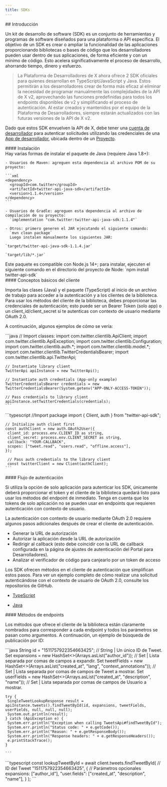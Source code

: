 ```yaml
---
title: SDKs
---
```


<div id="introduction">
  ## Introducción
</div>

Un kit de desarrollo de software (SDK) es un conjunto de herramientas y programas de software diseñados para una plataforma o API específica. El objetivo de un SDK es crear o ampliar la funcionalidad de las aplicaciones proporcionando bibliotecas o bases de código que los desarrolladores pueden usar dentro de sus aplicaciones, de forma eficiente y con un mínimo de código. Esto acelera significativamente el proceso de desarrollo, ahorrando tiempo, dinero y esfuerzo.

> La Plataforma de Desarrolladores de X ahora ofrece 2 SDK oficiales para quienes desarrollan en TypeScript/JavaScript y Java. Estos permitirán a los desarrolladores crear de forma más eficaz al eliminar la necesidad de programar manualmente las complejidades de la API de X v2, aprovechando las funciones predefinidas para todos los endpoints disponibles de v2 y simplificando el proceso de autenticación. Al estar creados y mantenidos por el equipo de la Plataforma de Desarrolladores, siempre estarán actualizados con las futuras versiones de la API de X v2.

Dado que estos SDK envuelven la API de X, debe tener una [cuenta de desarrollador](https://developer.x.com/en/portal/dashboard) para autenticar solicitudes utilizando las credenciales de una [App de desarrollador](/es/resources/fundamentals/developer-apps), ubicada dentro de un [Proyecto](/es/resources/fundamentals/projects).

<div id="installing">
  #### Instalación
</div>

<Tabs>
  <Tab title="Java">
    Hay varias formas de instalar el paquete de Java (requiere Java 1.8+):

    - Usuarios de Maven: agreguen esta dependencia al archivo POM de su proyecto:

    ```xml
    <dependency>
      <groupId>com.twitter</groupId>
      <artifactId>twitter-api-java-sdk</artifactId>
      <version>1.1.4</version>
    </dependency>
    ```

    - Usuarios de Gradle: agreguen esta dependencia al archivo de compilación de su proyecto:
      `implementation "com.twitter:twitter-api-java-sdk:1.1.4"`

    - Otros: primero generen el JAR ejecutando el siguiente comando:
      `mvn clean package`
      Luego instalen manualmente los siguientes JAR:

    `target/twitter-api-java-sdk-1.1.4.jar`

    `target/lib/*.jar`
  </Tab>

  <Tab title="TypeScript">
    Este paquete es compatible con Node.js 14+; para instalar, ejecuten el siguiente comando en el directorio del proyecto de Node:
    `npm install twitter-api-sdk`
  </Tab>
</Tabs>

<div id="client-basics">
  #### Conceptos básicos del cliente
</div>

Importa las clases (Java) y el paquete (TypeScript) al inicio de un archivo de trabajo para acceder a la autenticación y a los clientes de la biblioteca. Para usar los métodos del cliente de la biblioteca, debes proporcionar las credenciales de autenticación; esto puede ser un Bearer Token (solo app) o un client\_id/client\_secret si te autenticas con contexto de usuario mediante OAuth 2.0.

A continuación, algunos ejemplos de cómo se vería:

<Tabs>
  <Tab title="Java">
    ```java
    // Import classes:
    import com.twitter.clientlib.ApiClient;
    import com.twitter.clientlib.ApiException;
    import com.twitter.clientlib.Configuration;
    import com.twitter.clientlib.auth.*;
    import com.twitter.clientlib.model.*;
    import com.twitter.clientlib.TwitterCredentialsBearer;
    import com.twitter.clientlib.api.TwitterApi;

    // Instantiate library client
    TwitterApi apiInstance = new TwitterApi();

    // Instantiate auth credentials (App-only example)
    TwitterCredentialsBearer credentials = new TwitterCredentialsBearer(System.getenv("APP-ONLY-ACCESS-TOKEN"));

    // Pass credentials to library client
    apiInstance.setTwitterCredentials(credentials);
    ```
  </Tab>

  <Tab title="TypeScript">
    ```typescript
    //Import package
    import { Client, auth } from "twitter-api-sdk";

    // Initialize auth client first
    const authClient = new auth.OAuth2User({
     client_id: process.env.CLIENT_ID as string,
     client_secret: process.env.CLIENT_SECRET as string,
     callback: "YOUR-CALLBACK",
     scopes: ["tweet.read", "users.read", "offline.access"],
    });

     // Pass auth credentials to the library client
     const twitterClient = new Client(authClient);
    ```
  </Tab>
</Tabs>

<div id="authentication-flow">
  #### Flujo de autenticación
</div>

Si utiliza la opción de solo aplicación para autenticar los SDK, únicamente deberá proporcionar el token y el cliente de la biblioteca quedará listo para usar los métodos del endpoint de inmediato. Tenga en cuenta que los tokens de solo aplicación no se pueden usar en endpoints que requieren autenticación con contexto de usuario.

La autenticación con contexto de usuario mediante OAuth 2.0 requiere algunos pasos adicionales después de crear el cliente de autenticación.

- Generar la URL de autorización
- Autorizar la aplicación desde la URL de autorización
- Redirigir al callback (esto debe coincidir con la URL de callback configurada en la página de ajustes de autenticación del Portal para Desarrolladores).
- Analizar el verificador de código para canjearlo por un token de acceso

Los SDK ofrecen métodos en el cliente de autenticación que simplifican estos pasos. Para ver un ejemplo completo de cómo realizar una solicitud autenticándose con el contexto de usuario de OAuth 2.0, consulte los repositorios de GitHub.

- [TypeScript](https://github.com/xdevplatform/twitter-api-typescript-sdk/blob/main/examples/oauth2-callback_pkce_s256.ts)

- [Java](https://github.com/xdevplatform/twitter-api-java-sdk/blob/main/examples/src/main/java/com/twitter/clientlib/auth/OAuth20GetAccessToken.java)

<div id="endpoint-methods">
  #### Métodos de endpoints
</div>

Los métodos que ofrece el cliente de la biblioteca están claramente nombrados para corresponder a cada endpoint y todos los parámetros se pasan como argumentos.
A continuación, un ejemplo de búsqueda de publicación por ID:

<Tabs>
  <Tab title="Java">
    ```java
    String id = "1511757922354663425"; // String | Un único ID de Tweet.
    Set<String> expansions = new HashSet<>(Arrays.asList("author_id")); // Set<String> | Lista separada por comas de campos a expandir.
    Set<String> tweetFields = new HashSet<>(Arrays.asList("created_at", "lang", "context_annotations")); // Set<String> | Lista separada por comas de campos de Tweet a mostrar.
    Set<String> userFields = new HashSet<>(Arrays.asList("created_at", "description", "name")); // Set<String> | Lista separada por comas de campos de Usuario a mostrar.

    try {
     SingleTweetLookupResponse result = apiInstance.tweets().findTweetById(id, expansions, tweetFields, userFields, null, null, null);
     System.out.println(result);
    } catch (ApiException e) {
     System.err.println("Exception when calling TweetsApi#findTweetById");
     System.err.println("Status code: " + e.getCode());
     System.err.println("Reason: " + e.getResponseBody());
     System.err.println("Response headers: " + e.getResponseHeaders());
     e.printStackTrace();
    }

    ```
  </Tab>

  <Tab title="TypeScript">
    ```typescript
    const lookupTweetById = await client.tweets.findTweetById(
      // ID del Tweet
      "1511757922354663425",
      {
        // Parámetros opcionales
        expansions: ["author_id"],
        "user.fields": ["created_at", "description", "name"],
      }
    );
    ```
  </Tab>
</Tabs>